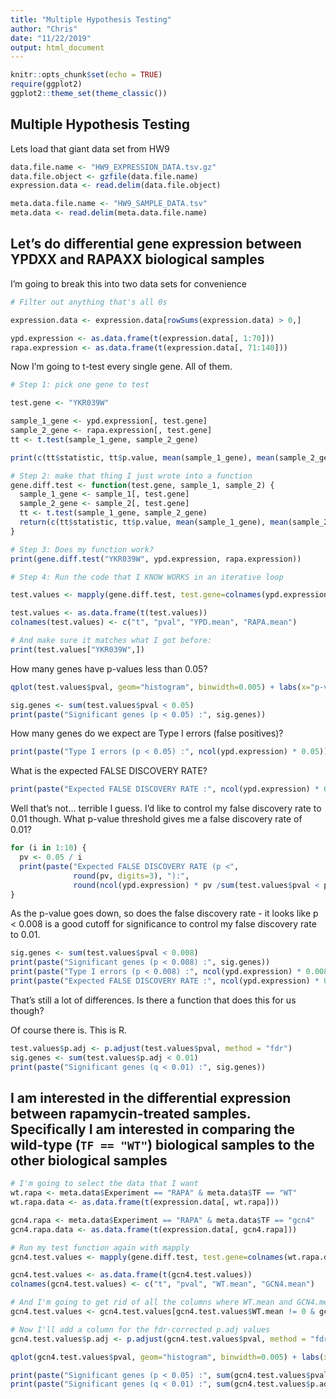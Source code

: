 ```yaml
---
title: "Multiple Hypothesis Testing"
author: "Chris"
date: "11/22/2019"
output: html_document
---
```


```r
knitr::opts_chunk$set(echo = TRUE)
require(ggplot2)
ggplot2::theme_set(theme_classic())
```

## Multiple Hypothesis Testing

Lets load that giant data set from HW9

```r

data.file.name <- "HW9_EXPRESSION_DATA.tsv.gz"
data.file.object <- gzfile(data.file.name)
expression.data <- read.delim(data.file.object)

meta.data.file.name <- "HW9_SAMPLE_DATA.tsv"
meta.data <- read.delim(meta.data.file.name)

```

## Let's do differential gene expression between YPDXX and RAPAXX biological samples

I'm going to break this into two data sets for convenience

```r

# Filter out anything that's all 0s

expression.data <- expression.data[rowSums(expression.data) > 0,]

ypd.expression <- as.data.frame(t(expression.data[, 1:70]))
rapa.expression <- as.data.frame(t(expression.data[, 71:140]))

```

Now I'm going to t-test every single gene. All of them.

```r

# Step 1: pick one gene to test

test.gene <- "YKR039W"

sample_1_gene <- ypd.expression[, test.gene]
sample_2_gene <- rapa.expression[, test.gene]
tt <- t.test(sample_1_gene, sample_2_gene)

print(c(tt$statistic, tt$p.value, mean(sample_1_gene), mean(sample_2_gene)))

```


```r

# Step 2: make that thing I just wrote into a function
gene.diff.test <- function(test.gene, sample_1, sample_2) {
  sample_1_gene <- sample_1[, test.gene]
  sample_2_gene <- sample_2[, test.gene]
  tt <- t.test(sample_1_gene, sample_2_gene)
  return(c(tt$statistic, tt$p.value, mean(sample_1_gene), mean(sample_2_gene)))
} 

```

```r

# Step 3: Does my function work?
print(gene.diff.test("YKR039W", ypd.expression, rapa.expression))

```

```r

# Step 4: Run the code that I KNOW WORKS in an iterative loop

test.values <- mapply(gene.diff.test, test.gene=colnames(ypd.expression), MoreArgs = list(sample_1=ypd.expression, sample_2=rapa.expression))

test.values <- as.data.frame(t(test.values))
colnames(test.values) <- c("t", "pval", "YPD.mean", "RAPA.mean")

# And make sure it matches what I got before:
print(test.values["YKR039W",])

```

How many genes have p-values less than 0.05?

```r

qplot(test.values$pval, geom="histogram", binwidth=0.005) + labs(x="p-value")

sig.genes <- sum(test.values$pval < 0.05)
print(paste("Significant genes (p < 0.05) :", sig.genes))
```

How many genes do we expect are Type I errors (false positives)?

```r
print(paste("Type I errors (p < 0.05) :", ncol(ypd.expression) * 0.05))
```

What is the expected FALSE DISCOVERY RATE?

```r
print(paste("Expected FALSE DISCOVERY RATE :", ncol(ypd.expression) * 0.05 / sig.genes))
```

Well that's not... terrible I guess. I'd like to control my false discovery rate to 0.01 though. What p-value threshold gives me a false discovery rate of 0.01?

```r
for (i in 1:10) {
  pv <- 0.05 / i
  print(paste("Expected FALSE DISCOVERY RATE (p <", 
              round(pv, digits=3), "):", 
              round(ncol(ypd.expression) * pv /sum(test.values$pval < pv), digits = 4)))
}
```

As the p-value goes down, so does the false discovery rate - it looks like p < 0.008 is a good cutoff for significance to control my false discovery rate to 0.01.

```r
sig.genes <- sum(test.values$pval < 0.008)
print(paste("Significant genes (p < 0.008) :", sig.genes))
print(paste("Type I errors (p < 0.008) :", ncol(ypd.expression) * 0.008))
print(paste("Expected FALSE DISCOVERY RATE :", ncol(ypd.expression) * 0.008 / sig.genes))
```

That's still a lot of differences. Is there a function that does this for us though?

Of course there is. This is R.

```r
test.values$p.adj <- p.adjust(test.values$pval, method = "fdr")
sig.genes <- sum(test.values$p.adj < 0.01)
print(paste("Significant genes (q < 0.01) :", sig.genes))
```

## I am interested in the differential expression between rapamycin-treated samples. Specifically I am interested in comparing the wild-type (`TF == "WT"`) biological samples to the other biological samples

```r

# I'm going to select the data that I want
wt.rapa <- meta.data$Experiment == "RAPA" & meta.data$TF == "WT"
wt.rapa.data <- as.data.frame(t(expression.data[, wt.rapa]))

gcn4.rapa <- meta.data$Experiment == "RAPA" & meta.data$TF == "gcn4"
gcn4.rapa.data <- as.data.frame(t(expression.data[, gcn4.rapa]))

# Run my test function again with mapply
gcn4.test.values <- mapply(gene.diff.test, test.gene=colnames(wt.rapa.data), MoreArgs = list(sample_1=wt.rapa.data, sample_2=gcn4.rapa.data))

gcn4.test.values <- as.data.frame(t(gcn4.test.values))
colnames(gcn4.test.values) <- c("t", "pval", "WT.mean", "GCN4.mean")

# And I'm going to get rid of all the columns where WT.mean and GCN4.mean are both 0
gcn4.test.values <- gcn4.test.values[gcn4.test.values$WT.mean != 0 & gcn4.test.values$GCN4.mean != 0,]

# Now I'll add a column for the fdr-corrected p.adj values
gcn4.test.values$p.adj <- p.adjust(gcn4.test.values$pval, method = "fdr")

qplot(gcn4.test.values$pval, geom="histogram", binwidth=0.005) + labs(x="p-value")

print(paste("Significant genes (p < 0.05) :", sum(gcn4.test.values$pval < 0.05)))
print(paste("Significant genes (q < 0.01) :", sum(gcn4.test.values$p.adj < 0.01)))
```

